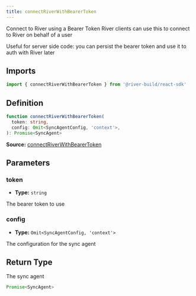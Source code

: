 ```yaml
---
title: connectRiverWithBearerToken
---
```

Connect to River using a Bearer Token River clients can use this to connect to River on behalf of a user

Useful for server side code: you can persist the bearer token and use it to auth with River later

## Imports

```ts
import { connectRiverWithBearerToken } from '@river-build/react-sdk'
```

## Definition

```ts
function connectRiverWithBearerToken(
  token: string,
  config: Omit<SyncAgentConfig, 'context'>,
): Promise<SyncAgent>
```

**Source:** [connectRiverWithBearerToken](https://github.com/river-build/river/blob/main/packages/react-sdk/src/connectRiver.ts)

## Parameters

### token

- **Type:** `string`

The bearer token to use

### config

- **Type:** `Omit<SyncAgentConfig, 'context'>`

The configuration for the sync agent

## Return Type

The sync agent

```ts
Promise<SyncAgent>
```
